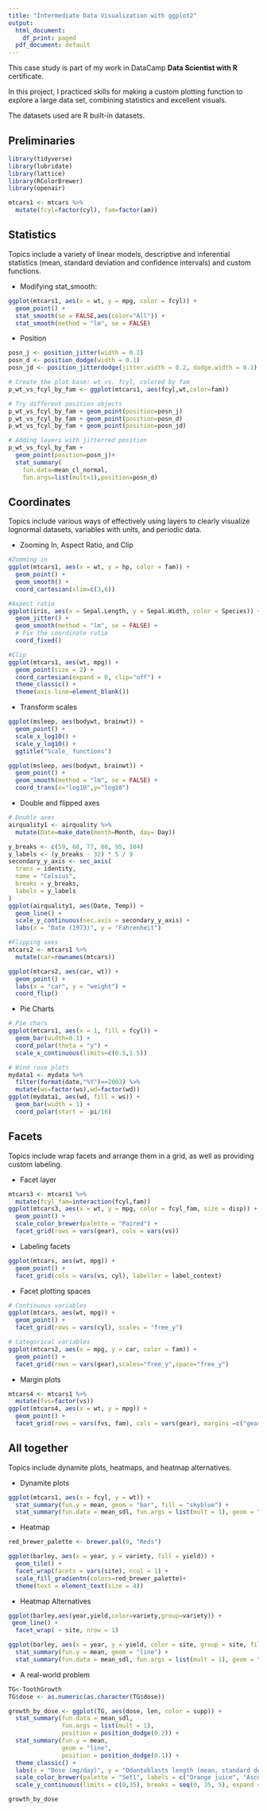 ```yaml
---
title: "Intermediate Data Visualization with ggplot2"
output:
  html_document:
    df_print: paged
  pdf_document: default
---
```

This case study is part of my work in DataCamp **Data Scientist with R** certificate.

In this project, I practiced skills for making a custom plotting function to explore a large data set, combining statistics and excellent visuals.

The datasets used are R built-in datasets.

## Preliminaries

```r

library(tidyverse)
library(lubridate)
library(lattice)
library(RColorBrewer)
library(openair)

mtcars1 <- mtcars %>%
  mutate(fcyl=factor(cyl), fam=factor(am))
```

## Statistics
Topics include a variety of linear models, descriptive and inferential statistics (mean, standard deviation and confidence intervals) and custom functions.

- Modifying stat_smooth:
```r
ggplot(mtcars1, aes(x = wt, y = mpg, color = fcyl)) +
  geom_point() +
  stat_smooth(se = FALSE,aes(color="All")) +
  stat_smooth(method = "lm", se = FALSE)
```

- Position
```r
posn_j <- position_jitter(width = 0.2)
posn_d <- position_dodge(width = 0.1)
posn_jd <- position_jitterdodge(jitter.width = 0.2, dodge.width = 0.1)

# Create the plot base: wt vs. fcyl, colored by fam
p_wt_vs_fcyl_by_fam <- ggplot(mtcars1, aes(fcyl,wt,color=fam))

# Try different position objects
p_wt_vs_fcyl_by_fam + geom_point(position=posn_j)
p_wt_vs_fcyl_by_fam + geom_point(position=posn_d)
p_wt_vs_fcyl_by_fam + geom_point(position=posn_jd)

# Adding layers with jitterred position
p_wt_vs_fcyl_by_fam +
  geom_point(position=posn_j)+
  stat_summary(
    fun.data=mean_cl_normal,
    fun.args=list(mult=1),position=posn_d)
```

## Coordinates
Topics include various ways of effectively using layers to clearly visualize lognormal datasets, variables with units, and periodic data.

- Zooming In, Aspect Ratio, and Clip
```r
#Zomming in
ggplot(mtcars1, aes(x = wt, y = hp, color = fam)) +
  geom_point() +
  geom_smooth() +
  coord_cartesian(xlim=c(3,6))

#Aspect ratio
ggplot(iris, aes(x = Sepal.Length, y = Sepal.Width, color = Species)) +
  geom_jitter() +
  geom_smooth(method = "lm", se = FALSE) +
  # Fix the coordinate ratio
  coord_fixed()

#Clip
ggplot(mtcars1, aes(wt, mpg)) +
  geom_point(size = 2) +
  coord_cartesian(expand = 0, clip="off") +
  theme_classic() +
  theme(axis.line=element_blank())
```

- Transform scales
```r
ggplot(msleep, aes(bodywt, brainwt)) +
  geom_point() +
  scale_x_log10() +
  scale_y_log10() +
  ggtitle("Scale_ functions")

ggplot(msleep, aes(bodywt, brainwt)) +
  geom_point() +
  geom_smooth(method = "lm", se = FALSE) +
  coord_trans(x="log10",y="log10")
```
- Double and flipped axes
```r
# Double axes
airquality1 <- airquality %>%
  mutate(Date=make_date(month=Month, day= Day))

y_breaks <- c(59, 68, 77, 86, 95, 104)
y_labels <- (y_breaks - 32) * 5 / 9
secondary_y_axis <- sec_axis(
  trans = identity,
  name = "Celsius",
  breaks = y_breaks,
  labels = y_labels
)
ggplot(airquality1, aes(Date, Temp)) +
  geom_line() +
  scale_y_continuous(sec.axis = secondary_y_axis) +
  labs(x = "Date (1973)", y = "Fahrenheit")

#Flipping axes
mtcars2 <- mtcars1 %>%
  mutate(car=rownames(mtcars))

ggplot(mtcars2, aes(car, wt)) +
  geom_point() +
  labs(x = "car", y = "weight") +
  coord_flip()
```

- Pie Charts
```r
# Pie chars
ggplot(mtcars1, aes(x = 1, fill = fcyl)) +
  geom_bar(width=0.1) +
  coord_polar(theta = "y") +
  scale_x_continuous(limits=c(0.5,1.5))

# Wind rose plots
mydata1 <- mydata %>%
  filter(format(date,"%Y")==2003) %>%
  mutate(ws=factor(ws),wd=factor(wd))
ggplot(mydata1, aes(wd, fill = ws)) +
  geom_bar(width = 1) +
  coord_polar(start = -pi/16)
```


## Facets
Topics include wrap facets and arrange them in a grid, as well as providing custom labeling.

- Facet layer
```r
mtcars3 <- mtcars1 %>%
  mutate(fcyl_fam=interaction(fcyl,fam))
ggplot(mtcars3, aes(x = wt, y = mpg, color = fcyl_fam, size = disp)) +
  geom_point() +
  scale_color_brewer(palette = "Paired") +
  facet_grid(rows = vars(gear), cols = vars(vs))
```

- Labeling facets
```r
ggplot(mtcars, aes(wt, mpg)) +
  geom_point() +
  facet_grid(cols = vars(vs, cyl), labeller = label_context)
```

- Facet plotting spaces
```r
# Continuous variables
ggplot(mtcars, aes(wt, mpg)) +
  geom_point() + 
  facet_grid(rows = vars(cyl), scales = "free_y")

# Categorical variables
ggplot(mtcars2, aes(x = mpg, y = car, color = fam)) +
  geom_point() +
  facet_grid(rows = vars(gear),scales="free_y",space="free_y")
```

- Margin plots
```r
mtcars4 <- mtcars1 %>%
  mutate(fvs=factor(vs))
ggplot(mtcars4, aes(x = wt, y = mpg)) + 
  geom_point() +
  facet_grid(rows = vars(fvs, fam), cols = vars(gear), margins =c("gear","fvs"))
```


## All together
Topics include dynamite plots, heatmaps, and heatmap alternatives.

- Dynamite plots
```r
ggplot(mtcars1, aes(x = fcyl, y = wt)) +
  stat_summary(fun.y = mean, geom = "bar", fill = "skyblue") +
  stat_summary(fun.data = mean_sdl, fun.args = list(mult = 1), geom = "errorbar", width = 0.1)
```

- Heatmap
```r
red_brewer_palette <- brewer.pal(9, "Reds")

ggplot(barley, aes(x = year, y = variety, fill = yield)) +
  geom_tile() + 
  facet_wrap(facets = vars(site), ncol = 1) +
  scale_fill_gradientn(colors=red_brewer_palette)+
  theme(text = element_text(size = 4))
```

- Heatmap Alternatives
```r
ggplot(barley,aes(year,yield,color=variety,group=variety)) +
 geom_line() +
  facet_wrap( ~ site, nrow = 1)

ggplot(barley, aes(x = year, y = yield, color = site, group = site, fill = site)) +
  stat_summary(fun.y = mean, geom = "line") +
  stat_summary(fun.data = mean_sdl, fun.args = list(mult = 1), geom = "ribbon", alpha = 0.1, color = NA)
```

- A real-world problem
```r
TG<-ToothGrowth
TG$dose <- as.numeric(as.character(TG$dose))

growth_by_dose <- ggplot(TG, aes(dose, len, color = supp)) +
  stat_summary(fun.data = mean_sdl,
               fun.args = list(mult = 1),
               position = position_dodge(0.2)) +
  stat_summary(fun.y = mean,
               geom = "line",
               position = position_dodge(0.1)) +
  theme_classic() +
  labs(x = "Dose (mg/day)", y = "Odontoblasts length (mean, standard deviation)", color = "Supplement") +
  scale_color_brewer(palette = "Set1", labels = c("Orange juice", "Ascorbic acid")) +
  scale_y_continuous(limits = c(0,35), breaks = seq(0, 35, 5), expand = c(0,0))

growth_by_dose
```